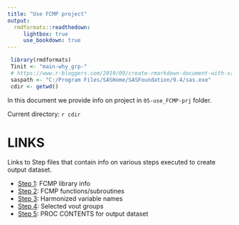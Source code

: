 ```yaml
---
title: "Use FCMP project"
output:
  rmdformats::readthedown:
     lightbox: true
     use_bookdown: true
---
```


```r
 library(rmdformats)
 Tinit <- "main-why_grp-"
 # https://www.r-bloggers.com/2019/09/create-rmarkdown-document-with-sas-code-and-output-sas-engine/
 saspath <- "C:/Program Files/SASHome/SASFoundation/9.4/sas.exe"
 cdir <- getwd()
```

In this document we provide info on project in `05-use_FCMP-prj` folder.

Current directory: `r cdir`

# LINKS

Links to Step files that contain info on various steps executed to create output
dataset.

* [Step 1](../05-use_FCMP-prj/info-prj05/S1-cmplib-info.html):  FCMP library info
* [Step 2](../05-use_FCMP-prj/info-prj05/S2-FCMP-member-info.html): FCMP functions/subroutines
* [Step 3](../05-use_FCMP-prj/info-prj05/S3-HRS_years-info.html): Harmonized variable names
* [Step 4](../05-use_FCMP-prj/info-prj05/S4-vgrps-info.html): Selected vout groups
* [Step 5](../05-use_FCMP-prj/info-prj05/S5-dataout-info.html): PROC CONTENTS for output dataset



